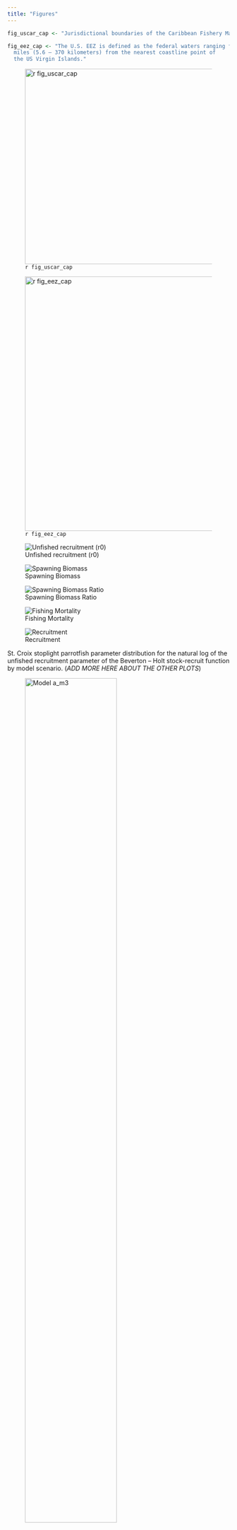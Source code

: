 ```yaml
---
title: "Figures"
---
```


```r
fig_uscar_cap <- "Jurisdictional boundaries of the Caribbean Fishery Management Council."

fig_eez_cap <- "The U.S. EEZ is defined as the federal waters ranging from 3 to 200 nautical 
  miles (5.6 – 370 kilometers) from the nearest coastline point of 
  the US Virgin Islands."
```

![`r fig_uscar_cap`](https://www.fisheries.noaa.gov/s3//styles/original/s3/dam-migration/island_group_management_areas.jpg?itok=5wvkxme2){#fig-uscar width="4.6in"}

![`r fig_eez_cap`](https://www.fisheries.noaa.gov/s3//styles/original/s3/dam-migration/carib_map_stx.jpg?itok=yeYHZ8gy){#fig-eez width="6in"}

::: {#fig-par layout-ncol="2"}
![Unfished recruitment (r0)](/Scenarios/plots_m3/compare16_densities_SR_LN(R0).png){#fig-r0}

![Spawning Biomass](/Scenarios/plots_m3_plain/compare2_spawnbio_uncertainty.png){#fig-ssb}

![Spawning Biomass Ratio](/Scenarios/plots_m3_plain/compare4_Bratio_uncertainty.png){#fig-ssb-ratio}

![Fishing Mortality](/Scenarios/plots_m3/compare8_Fvalue_uncertainty.png){#fig-f}

![Recruitment](/Scenarios/plots_m3_plain/compare10_recruits_uncertainty.png){#fig-recruits}

St. Croix stoplight parrotfish parameter distribution for the natural log of the unfished recruitment parameter of the Beverton – Holt stock-recruit function by model scenario. (*ADD MORE HERE ABOUT THE OTHER PLOTS*)
:::

::: {#fig-jitter layout-ncol="2"}
![Model a_m3](/Scenarios/84_stx_f3_5cm_010641_0041_a_m3/diagnostics/jitter/Total_Likelihood.png){width="70%"}

![Model b_m3](/Scenarios/84_stx_f3_5cm_010641_0041_b_m3/diagnostics/jitter/Total_Likelihood.png){width="70%"}

![Model v1_m3](/Scenarios/84_stx_f3_5cm_010641_0041_v1_m3/diagnostics/jitter/Total_Likelihood.png){width="70%"}

![Model v3_m3](/Scenarios/84_stx_f3_5cm_010641_0041_v3_m3/diagnostics/jitter/Total_Likelihood.png){width="70%"}

![Model v7_m3](/Scenarios/84_stx_f3_5cm_010641_0041_v7_m3/diagnostics/jitter/Total_Likelihood.png){width="70%"}

St. Croix stoplight parrotfish jitter analysis total likelihood. Each panel gives the results of 30 model runs where the starting parameter values for each run were randomly changed by 20% from the base model's values using a uniform distribution in cumulative normal space.
:::

::: {#fig-cpue layout-ncol="2"}
![a_m3](/Scenarios/84_stx_f3_5cm_010641_0041_a_m3/plots/index2_cpuefit_NCRMP.png)

![v1_m3](/Scenarios/84_stx_f3_5cm_010641_0041_v1_m3/plots/index2_cpuefit_NCRMP.png)

![v3_m3](/Scenarios/84_stx_f3_5cm_010641_0041_v3_m3/plots/index2_cpuefit_NCRMP.png)

![v7_m3](/Scenarios/84_stx_f3_5cm_010641_0041_v7_m3/plots/index2_cpuefit_NCRMP.png)

St. Croix stoplight parrotfish National Coral Reef Monitoring Program observed (open circles) and predicted (blue line) indices of relative abundance and associated standard errors by modeling scenario. Lines indicate 95% uncertainty interval around observed index values based on the model assumption of lognormal error.
:::

::: {#fig-lenfit layout-ncol="2"}
![a_m3](/Scenarios/84_stx_f3_5cm_010641_0041_a_m3/plots/comp_lenfit__aggregated_across_time.png){width="50%"}

![b_m3](/Scenarios/84_stx_f3_5cm_010641_0041_b_m3/plots/comp_lenfit__aggregated_across_time.png){width="50%"}

![v1_m3](/Scenarios/84_stx_f3_5cm_010641_0041_v1_m3/plots/comp_lenfit__aggregated_across_time.png){width="50%"}

![v3_m3](/Scenarios/84_stx_f3_5cm_010641_0041_v3_m3/plots/comp_lenfit__aggregated_across_time.png){width="50%"}

![v7_m3](/Scenarios/84_stx_f3_5cm_010641_0041_v7_m3/plots/comp_lenfit__aggregated_across_time.png){width="50%"}

St. Croix stoplight parrotfish observed and predicted length distributions aggregated across years for the Commercial Dive and NCRMP length compositions by modeling scenario. Green lines represent predicted length compositions, while gray regions represent observed length compositions. The effective sample size used to weight the length composition data is provided by N adj (the input sample size), and N eff (the calculated effective sample size used in the McAllister-Ianelli tuning method), are shown in the upper right corners.
:::

::: {#fig-lenfit-ncrmp layout-ncol="2"}
![b_m3](/Scenarios/84_stx_f3_5cm_010641_0041_b_m3/plots/comp_lenfit_flt2mkt0.png){width="50%"}

![v1_m3](/Scenarios/84_stx_f3_5cm_010641_0041_v1_m3/plots/comp_lenfit_flt2mkt0.png){width="50%"}

![v7_m3](/Scenarios/84_stx_f3_5cm_010641_0041_v7_m3/plots/comp_lenfit_flt2mkt0.png){width="50%"}

St. Croix stoplight parrotfish observed and predicted length distributions for the NCRMP length composition data by year and modeling scenario. Green lines represent predicted length compositions, while gray regions represent observed length compositions. The effective sample size used to weight the length composition data is provided by N adj (the input sample size), and N eff (the calculated effective sample size used in the McAllister-Ianelli tuning method), are shown in the upper right corners.
:::

::: {#fig-meanlen-ncrmp layout-ncol="2"}
![b_m3](/Scenarios/84_stx_f3_5cm_010641_0041_b_m3/plots/comp_lenfit_data_weighting_TA1-8_NCRMP.png)

![v1_m3](/Scenarios/84_stx_f3_5cm_010641_0041_v1_m3/plots/comp_lenfit_data_weighting_TA1-8_NCRMP.png)

![v7_m3](/Scenarios/84_stx_f3_5cm_010641_0041_v7_m3/plots/comp_lenfit_data_weighting_TA1-8_NCRMP.png)

St. Croix stoplight parrotfish observed (open circles) and predicted (blue line) mean length by year and modeling scenario.
:::

::: {#fig-retro layout-ncol="2"}
![a_m3](/Scenarios/84_stx_f3_5cm_010641_0041_a_m3/diagnostics/retro/plots/retro_SSB.png){width="65%"}

![b_m3](/Scenarios/84_stx_f3_5cm_010641_0041_b_m3/diagnostics/retro/plots/retro_SSB.png){width="65%"}

![v1_m3](/Scenarios/84_stx_f3_5cm_010641_0041_v1_m3/diagnostics/retro/plots/retro_SSB.png){width="65%"}

![v3_m3](/Scenarios/84_stx_f3_5cm_010641_0041_v3_m3/diagnostics/retro/plots/retro_SSB.png){width="65%"}

![v7_m3](/Scenarios/84_stx_f3_5cm_010641_0041_v7_m3/diagnostics/retro/plots/retro_SSB.png){width="65%"}

St. Croix stoplight parrotfish retrospective analysis of spawning stock biomass (SSB) conducted by refitting models after removing five years of observation, one year at a time sequentially. Mohn's rho statistics and the corresponding "hindcast rho" measure the severity of retrospective patterns. One-year-ahead projections denoted by color-coded dashed lines with terminal points. Grey shaded areas are the 95% confidence intervals.
:::

::: {#fig-profile-r0 layout-ncol="2"}
![a_m3](/Scenarios/84_stx_f3_5cm_010641_0041_a_m3/diagnostics/profile_r0/profile_plot_likelihood.png){width="70%"}

![b_m3](/Scenarios/84_stx_f3_5cm_010641_0041_b_m3/diagnostics/profile_r0/profile_plot_likelihood.png){width="70%"}

![v1_m3](/Scenarios/84_stx_f3_5cm_010641_0041_v1_m3/diagnostics/profile_r0/profile_plot_likelihood.png){width="70%"}

![v3_m3](/Scenarios/84_stx_f3_5cm_010641_0041_v3_m3/diagnostics/profile_r0/profile_plot_likelihood.png){width="70%"}

![v7_m3](/Scenarios/84_stx_f3_5cm_010641_0041_v7_m3/diagnostics/profile_r0/profile_plot_likelihood.png){width="70%"}

St. Croix stoplight parrotfish unfished recruitment profile.
:::

::: {#fig-profile-eqcatch layout-ncol="2"}
![a_m3](/Scenarios/84_stx_f3_5cm_010641_0041_a_m3/diagnostics/profile_eqcatch/profile_plot_likelihood.png){width="70%"}

![b_m3](/Scenarios/84_stx_f3_5cm_010641_0041_b_m3/diagnostics/profile_eqcatch/profile_plot_likelihood.png){width="70%"}

![v1_m3](/Scenarios/84_stx_f3_5cm_010641_0041_v1_m3/diagnostics/profile_eqcatch/profile_plot_likelihood.png){width="70%"}

![v3_m3](/Scenarios/84_stx_f3_5cm_010641_0041_v3_m3/diagnostics/profile_eqcatch/profile_plot_likelihood.png){width="70%"}

![v7_m3](/Scenarios/84_stx_f3_5cm_010641_0041_v7_m3/diagnostics/profile_eqcatch/profile_plot_likelihood.png){width="70%"}

St. Croix stoplight parrotfish initial equilibrium catch profile (*ADD MORE HERE ABOUT THE PLOTS*).
:::

::: {#fig-profile-k layout-ncol="2"}
![a_m3](/Scenarios/84_stx_f3_5cm_010641_0041_a_m3/diagnostics/profile_k/profile_plot_likelihood.png){width="70%"}

![b_m3](/Scenarios/84_stx_f3_5cm_010641_0041_b_m3/diagnostics/profile_k/profile_plot_likelihood.png){width="70%"}

![v1_m3](/Scenarios/84_stx_f3_5cm_010641_0041_v1_m3/diagnostics/profile_k/profile_plot_likelihood.png){width="70%"}

![v3_m3](/Scenarios/84_stx_f3_5cm_010641_0041_v3_m3/diagnostics/profile_k/profile_plot_likelihood.png){width="70%"}

![v7_m3](/Scenarios/84_stx_f3_5cm_010641_0041_v7_m3/diagnostics/profile_k/profile_plot_likelihood.png){width="70%"}

St. Croix stoplight parrotfish steepness profile (*ADD MORE HERE ABOUT THE PLOTS*).
:::
